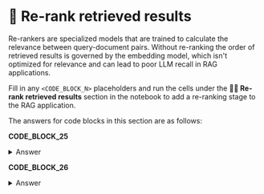 # 🦹 Re-rank retrieved results

Re-rankers are specialized models that are trained to calculate the relevance between query-document pairs. Without re-ranking the order of retrieved results is governed by the embedding model, which isn't optimized for relevance and can lead to poor LLM recall in RAG applications.

Fill in any `<CODE_BLOCK_N>` placeholders and run the cells under the **🦹‍♀️ Re-rank retrieved results** section in the notebook to add a re-ranking stage to the RAG application.

The answers for code blocks in this section are as follows:

**CODE_BLOCK_25**

<details>
<summary>Answer</summary>
<div>
```python
rerank_model.rank(
    user_query, documents, return_documents=True, top_k=5
)
```
</div>
</details>

**CODE_BLOCK_26**

<details>
<summary>Answer</summary>
<div>
```python
"\n\n".join([d.get("text", "") for d in reranked_documents])
```
</div>
</details>